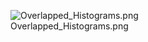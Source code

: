 {{{class="brush: R"
alpha = 0.5
col = rgb(0,1,0,alpha)
hist(rnorm(1000),nclass=50,col=col,xlim=c(-3,6))

alpha = 0.5
col = rgb(1,0,0,alpha)
hist(3+rnorm(1000),nclass=50,col=col,add=T)
}}}

[[Image:Overlapped_Histograms.png]]
